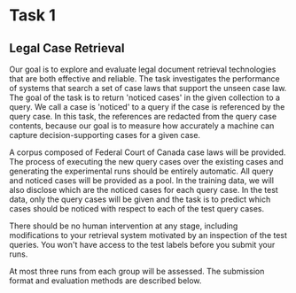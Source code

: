 # Task 1

## Legal Case Retrieval

Our goal is to explore and evaluate legal document retrieval technologies that are both effective and reliable. The task investigates the performance of systems that search a set of case laws that support the unseen case law. The goal of the task is to return 'noticed cases' in the given collection to a query. We call a case is 'noticed' to a query if the case is referenced by the query case. In this task, the references are redacted from the query case contents, because our goal is to measure how accurately a machine can capture decision-supporting cases for a given case.

A corpus composed of Federal Court of Canada case laws will be provided. The process of executing the new query cases over the existing cases and generating the experimental runs should be entirely automatic. All query and noticed cases will be provided as a pool. In the training data, we will also disclose which are the noticed cases for each query case. In the test data, only the query cases will be given and the task is to predict which cases should be noticed with respect to each of the test query cases.

There should be no human intervention at any stage, including modifications to your retrieval system motivated by an inspection of the test queries. You won't have access to the test labels before you submit your runs.

At most three runs from each group will be assessed. The submission format and evaluation methods are described below.